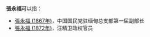 '''張永福'''可以指：
* [[張永福_(1867年)|張永福 (1867年)]]，中国国民党驻缅甸总支部第一届副部长
* [[張永福_(1872年)|張永福 (1872年)]]，汪精卫政权官员

{{disambig}}